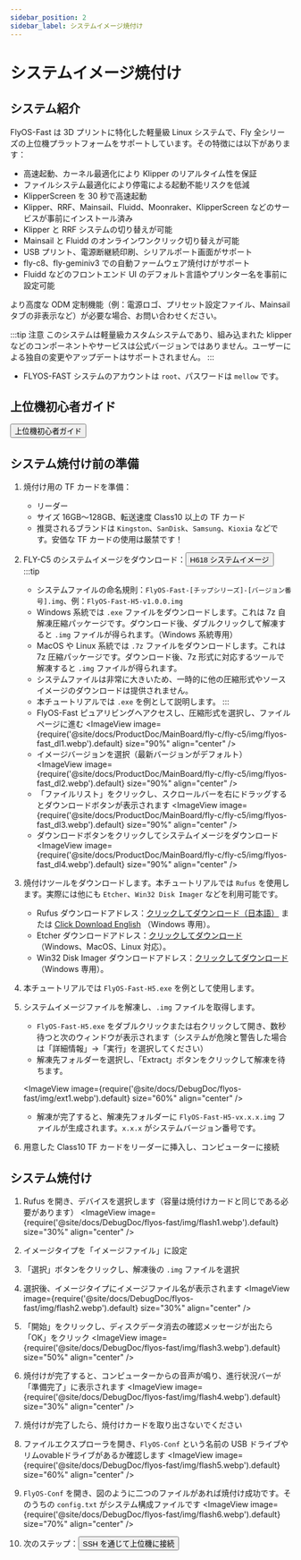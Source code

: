 ```yaml
---
sidebar_position: 2
sidebar_label: システムイメージ焼付け
---
```



# システムイメージ焼付け

## システム紹介
FlyOS-Fast は 3D プリントに特化した軽量級 Linux システムで、Fly 全シリーズの上位機プラットフォームをサポートしています。その特徴には以下があります：

- 高速起動、カーネル最適化により Klipper のリアルタイム性を保証
- ファイルシステム最適化により停電による起動不能リスクを低減
- KlipperScreen を 30 秒で高速起動
- Klipper、RRF、Mainsail、Fluidd、Moonraker、KlipperScreen などのサービスが事前にインストール済み
- Klipper と RRF システムの切り替えが可能
- Mainsail と Fluidd のオンラインワンクリック切り替えが可能
- USB プリント、電源断継続印刷、シリアルポート画面がサポート
- fly-c8、fly-geminiv3 での自動ファームウェア焼付けがサポート
- Fluidd などのフロントエンド UI のデフォルト言語やプリンター名を事前に設定可能

より高度な ODM 定制機能（例：電源ロゴ、プリセット設定ファイル、Mainsail タブの非表示など）が必要な場合、お問い合わせください。

:::tip 注意
このシステムは軽量級カスタムシステムであり、組み込まれた klipper などのコンポーネントやサービスは公式バージョンではありません。ユーザーによる独自の変更やアップデートはサポートされません。
:::

- FLYOS-FAST システムのアカウントは `root`、パスワードは `mellow` です。

## 上位機初心者ガイド

<Button variant="contained" disableElevation href="/docs/DebugDoc/baodian/host/">上位機初心者ガイド</Button>

## システム焼付け前の準備

1. 焼付け用の TF カードを準備：
    - リーダー
    - サイズ 16GB～128GB、転送速度 Class10 以上の TF カード
    - 推奨されるブランドは `Kingston`、`SanDisk`、`Samsung`、`Kioxia` などです。安価な TF カードの使用は厳禁です！

2. FLY-C5 のシステムイメージをダウンロード：<Button variant="contained" disableElevation href="https://g-ofpa1390.coding.net/public-artifacts/3D-Printers/flyos-fast/packages">H618 システムイメージ</Button>
    :::tip
    - システムファイルの命名規則：`FlyOS-Fast-[チップシリーズ]-[バージョン番号].img`、例：`FlyOS-Fast-H5-v1.0.0.img`
    - Windows 系統では `.exe` ファイルをダウンロードします。これは 7z 自解凍圧縮パッケージです。ダウンロード後、ダブルクリックして解凍すると `.img` ファイルが得られます。（Windows 系統専用）
    - MacOS や Linux 系統では `.7z` ファイルをダウンロードします。これは 7z 圧縮パッケージです。ダウンロード後、7z 形式に対応するツールで解凍すると `.img` ファイルが得られます。
    - システムファイルは非常に大きいため、一時的に他の圧縮形式やソースイメージのダウンロードは提供されません。
    - 本チュートリアルでは `.exe` を例として説明します。
    :::
    - FlyOS-Fast ピュアリビングへアクセスし、圧縮形式を選択し、ファイルページに進む
    <ImageView image={require('@site/docs/ProductDoc/MainBoard/fly-c/fly-c5/img/flyos-fast_dl1.webp').default} size="90%" align="center" />
    - イメージバージョンを選択（最新バージョンがデフォルト）
    <ImageView image={require('@site/docs/ProductDoc/MainBoard/fly-c/fly-c5/img/flyos-fast_dl2.webp').default} size="90%" align="center" />
    - 「ファイルリスト」をクリックし、スクロールバーを右にドラッグするとダウンロードボタンが表示されます
    <ImageView image={require('@site/docs/ProductDoc/MainBoard/fly-c/fly-c5/img/flyos-fast_dl3.webp').default} size="90%" align="center" />
    - ダウンロードボタンをクリックしてシステムイメージをダウンロード
    <ImageView image={require('@site/docs/ProductDoc/MainBoard/fly-c/fly-c5/img/flyos-fast_dl4.webp').default} size="90%" align="center" />

3. 焼付けツールをダウンロードします。本チュートリアルでは `Rufus` を使用します。実際には他にも `Etcher`、`Win32 Disk Imager` などを利用可能です。
    - Rufus ダウンロードアドレス：[クリックしてダウンロード（日本語）](https://rufus.ie/zh/#download) または [Click Download English](https://rufus.ie/en/#download) （Windows 専用）。
    - Etcher ダウンロードアドレス：[クリックしてダウンロード](https://etcher.balena.io/#download-etcher) （Windows、MacOS、Linux 対応）。
    - Win32 Disk Imager ダウンロードアドレス：[クリックしてダウンロード](https://sourceforge.net/projects/win32diskimager/) （Windows 専用）。

4. 本チュートリアルでは `FlyOS-Fast-H5.exe` を例として使用します。

5. システムイメージファイルを解凍し、`.img` ファイルを取得します。
    - `FlyOS-Fast-H5.exe` をダブルクリックまたは右クリックして開き、数秒待つと次のウィンドウが表示されます（システムが危険と警告した場合は「詳細情報」→「実行」を選択してください）
    - 解凍先フォルダーを選択し、「Extract」ボタンをクリックして解凍を待ちます。
    
    <ImageView image={require('@site/docs/DebugDoc/flyos-fast/img/ext1.webp').default} size="60%" align="center" />

    - 解凍が完了すると、解凍先フォルダーに `FlyOS-Fast-H5-vx.x.x.img` ファイルが生成されます。`x.x.x` がシステムバージョン番号です。

6. 用意した Class10 TF カードをリーダーに挿入し、コンピューターに接続


## システム焼付け

1. Rufus を開き、デバイスを選択します（容量は焼付けカードと同じである必要があります）
    <ImageView image={require('@site/docs/DebugDoc/flyos-fast/img/flash1.webp').default} size="30%" align="center" />

2. イメージタイプを「イメージファイル」に設定

3. 「選択」ボタンをクリックし、解凍後の `.img` ファイルを選択

4. 選択後、イメージタイプにイメージファイル名が表示されます
    <ImageView image={require('@site/docs/DebugDoc/flyos-fast/img/flash2.webp').default} size="30%" align="center" />
    
5. 「開始」をクリックし、ディスクデータ消去の確認メッセージが出たら「OK」をクリック
    <ImageView image={require('@site/docs/DebugDoc/flyos-fast/img/flash3.webp').default} size="50%" align="center" />

6. 焼付けが完了すると、コンピューターからの音声が鳴り、進行状況バーが「準備完了」に表示されます
    <ImageView image={require('@site/docs/DebugDoc/flyos-fast/img/flash4.webp').default} size="30%" align="center" />

7. 焼付けが完了したら、焼付けカードを取り出さないでください

8. ファイルエクスプローラを開き、`FlyOS-Conf` という名前の USB ドライブやリムovableドライブがあるか確認します
    <ImageView image={require('@site/docs/DebugDoc/flyos-fast/img/flash5.webp').default} size="60%" align="center" />

9. `FlyOS-Conf` を開き、図のように二つのファイルがあれば焼付け成功です。そのうちの `config.txt` がシステム構成ファイルです
    <ImageView image={require('@site/docs/DebugDoc/flyos-fast/img/flash6.webp').default} size="70%" align="center" />
10. 次のステップ：<Button variant="contained" disableElevation href="/docs/ProductDoc/MainBoard/fly-c/fly-c5/ssh">SSH を通じて上位機に接続</Button>

